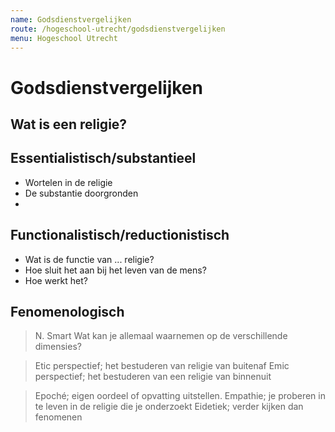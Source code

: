 ```yaml
---
name: Godsdienstvergelijken
route: /hogeschool-utrecht/godsdienstvergelijken
menu: Hogeschool Utrecht
---
```



# Godsdienstvergelijken

## Wat is een religie?

## Essentialistisch/substantieel
- Wortelen in de religie
- De substantie doorgronden
- 

## Functionalistisch/reductionistisch
- Wat is de functie van ... religie?
- Hoe sluit het aan bij het leven van de mens?
- Hoe werkt het?

## Fenomenologisch 
> N. Smart
> Wat kan je allemaal waarnemen op de verschillende dimensies?

> Etic perspectief; het bestuderen van religie van buitenaf
> Emic perspectief; het bestuderen van een religie van binnenuit

> Epoché; eigen oordeel of opvatting uitstellen.
> Empathie; je proberen in te leven in de religie die je onderzoekt
> Eidetiek; verder kijken dan fenomenen 



